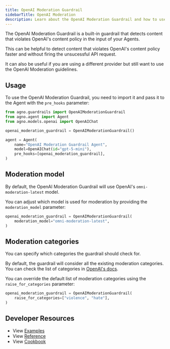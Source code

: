 ```yaml
---
title: OpenAI Moderation Guardrail
sidebarTitle: OpenAI Moderation
description: Learn about the OpenAI Moderation Guardrail and how to use it with your Agents.
---
```


The OpenAI Moderation Guardrail is a built-in guardrail that detects content that violates OpenAI's content policy in the input of your Agents.

This can be helpful to detect content that violates OpenAI's content policy faster and without firing the unsucessful API request.

It can also be useful if you are using a different provider but still want to use the OpenAI Moderation guidelines.

## Usage

To use the OpenAI Moderation Guardrail, you need to import it and pass it to the Agent with the `pre_hooks` parameter:

```python
from agno.guardrails import OpenAIModerationGuardrail
from agno.agent import Agent
from agno.models.openai import OpenAIChat

openai_moderation_guardrail = OpenAIModerationGuardrail()

agent = Agent(
    name="OpenAI Moderation Guardrail Agent",
    model=OpenAIChat(id="gpt-5-mini"),
    pre_hooks=[openai_moderation_guardrail],
)
```

## Moderation model

By default, the OpenAI Moderation Guardrail will use OpenAI's `omni-moderation-latest` model.

You can adjust which model is used for moderation by providing the `moderation_model` parameter:

```python
openai_moderation_guardrail = OpenAIModerationGuardrail(
    moderation_model="omni-moderation-latest",
)
```

## Moderation categories

You can specify which categories the guardrail should check for.

By default, the guardrail will consider all the existing moderation categories. You can check the list of categories in [OpenAI's docs](https://platform.openai.com/docs/guides/moderation#content-classifications).

You can override the default list of moderation categories using the `raise_for_categories` parameter:

```python
openai_moderation_guardrail = OpenAIModerationGuardrail(
    raise_for_categories=["violence", "hate"],
)
```



## Developer Resources

- View [Examples](/examples/concepts/agents/guardrails)
- View [Reference](/reference/hooks/openai-moderation-guardrail)
- View [Cookbook](https://github.com/agno-agi/agno/tree/main/cookbook/agents/guardrails)